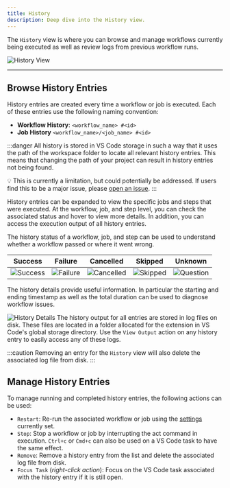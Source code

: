 ```yaml
---
title: History
description: Deep dive into the History view.
---
```



The `History` view is where you can browse and manage workflows currently being executed as well as review logs from previous workflow runs.

<CardGrid>
   <LinkCard title="🔎 Browse History Entries" href="#browse-history-entries"/>
   <LinkCard title="✏️ Manage History Entries" href="#manage-history-entries"/>
</CardGrid>

![History View](../../../assets/history-view.png)

---

## Browse History Entries

History entries are created every time a workflow or job is executed. Each of these entries use the following naming convention:

* **Workflow History**: `<workflow_name> #<id>`
* **Job History** `<workflow_name>/<job_name> #<id>`

:::danger
All history is stored in VS Code storage in such a way that it uses the path of the workspace folder to locate all relevant history entries. This means that changing the path of your project can result in history entries not being found.

💡 This is currently a limitation, but could potentially be addressed. If users find this to be a major issue, please [open an issue](https://github.com/SanjulaGanepola/github-local-actions/issues).
:::

History entries can be expanded to view the specific jobs and steps that were executed. At the workflow, job, and step level, you can check the associated status and hover to view more details. In addition, you can access the execution output of all history entries.

<Card title="History Status" icon="star">
The history status of a workflow, job, and step can be used to understand whether a workflow passed or where it went wrong.

| Success                                                   | Failure                                                   | Cancelled                                                   | Skipped                                                   | Unknown                                                   |
|-----------------------------------------------------------|-----------------------------------------------------------|-------------------------------------------------------------|-----------------------------------------------------------|-----------------------------------------------------------|
| <div align="center">![Success](../../../assets/pass.svg)</div>   | <div align="center">![Failure](../../../assets/error.svg)</div>   | <div align="center">![Cancelled](../../../assets/circle-slash.svg)</div> | <div align="center">![Skipped](../../../assets/issues.svg)</div>   | <div align="center">![Question](../../../assets/question.svg)</div> |
</Card>
<Card title="History Details" icon="document">
The history details provide useful information. In particular the starting and ending timestamp as well as the total duration can be used to diagnose workflow issues.

![History Details](../../../assets/history-details.png)
</Card>
<Card title="History Output" icon="open-book">
The history output for all entries are stored in log files on disk. These files are located in a folder allocated for the extension in VS Code's global storage directory. Use the `View Output` action on any history entry to easily access any of these logs.

:::caution
Removing an entry for the `History` view will also delete the associated log file from disk.
:::
</Card>

## Manage History Entries

To manage running and completed history entries, the following actions can be used:

* `Restart`: Re-run the associated workflow or job using the <a href="/github-local-actions-docs/usage/settings">settings</a> currently set.
* `Stop`: Stop a workflow or job by interrupting the act command in execution. `Ctrl+c` or `Cmd+c` can also be used on a VS Code task to have the same effect.
* `Remove`: Remove a history entry from the list and delete the associated log file from disk.
* `Focus Task` (*right-click action*): Focus on the VS Code task associated with the history entry if it is still open.